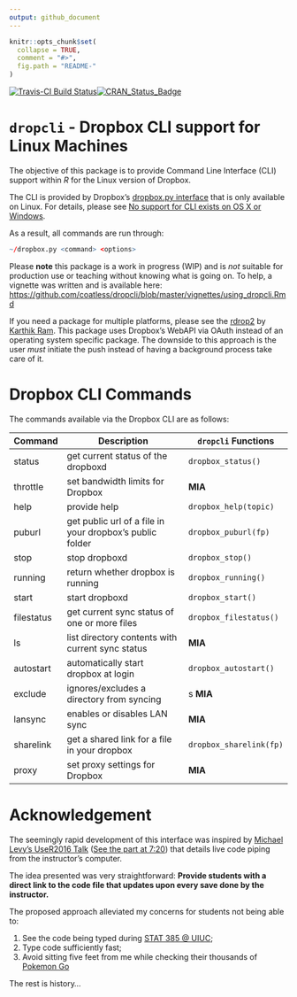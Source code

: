 ```yaml
---
output: github_document
---
```


<!-- README.md is generated from README.Rmd. Please edit that file -->

```r
knitr::opts_chunk$set(
  collapse = TRUE,
  comment = "#>",
  fig.path = "README-"
)
```

[![Travis-CI Build Status](https://travis-ci.org/coatless/dropcli.svg?branch=master)](https://travis-ci.org/coatless/dropcli)[![CRAN_Status_Badge](http://www.r-pkg.org/badges/version/dropcli)](https://cran.r-project.org/package=dropcli)

# `dropcli` - Dropbox CLI support for Linux Machines

The objective of this package is to provide Command Line Interface (CLI) support
within *R* for the Linux version of Dropbox. 

The CLI is provided by Dropbox's [dropbox.py interface](https://www.dropbox.com/en/help/9192) that is only available on Linux. For details, please see [No support for CLI exists on OS X or Windows](http://superuser.com/questions/678925/using-dropbox-from-the-command-line-on-osx).

As a result, all commands are run through:

```r
~/dropbox.py <command> <options>
```

Please **note** this package is a work in progress (WIP) and is *not* suitable
for production use or teaching without knowing what is going on. To help,
a vignette was written and is available here: <https://github.com/coatless/dropcli/blob/master/vignettes/using_dropcli.Rmd>

If you need a package for multiple platforms, please see the [rdrop2](https://github.com/karthik/rdrop2) by [Karthik Ram](https://github.com/karthik/). This package uses Dropbox's WebAPI via OAuth
instead of an operating system specific package. The downside to this approach
is the user *must* initiate the push instead of having a background process take care
of it.

# Dropbox CLI Commands

The commands available via the Dropbox CLI are as follows: 

| Command    | Description                                                  | `dropcli` Functions    |
|------------|--------------------------------------------------------------|------------------------|
| status     |  get current status of the dropboxd                          | `dropbox_status()`     |
| throttle   |  set bandwidth limits for Dropbox                            |       **MIA**          | 
| help       |  provide help                                                |`dropbox_help(topic)`   |
| puburl     |  get public url of a file in your dropbox's public folder    |`dropbox_puburl(fp)`    |
| stop       |  stop dropboxd                                               |`dropbox_stop()`        |
| running    |  return whether dropbox is running                           |`dropbox_running()`     | 
| start      |  start dropboxd                                              |`dropbox_start()`       |
| filestatus |  get current sync status of one or more files                |`dropbox_filestatus()`  |
| ls         |  list directory contents with current sync status            |      **MIA**           |
| autostart  |  automatically start dropbox at login                        |`dropbox_autostart()`   |
| exclude    |  ignores/excludes a directory from syncing                   | s     **MIA**           |
| lansync    |  enables or disables LAN sync                                |      **MIA**           |
| sharelink  |  get a shared link for a file in your dropbox                | `dropbox_sharelink(fp)`|
| proxy      |  set proxy settings for Dropbox                              |      **MIA**           |


# Acknowledgement

The seemingly rapid development of this interface was inspired by [Michael Levy's UseR2016 Talk](http://michaellevy.name/blog/useR-talk-on-teaching-R/) ([See the part at 7:20](https://channel9.msdn.com/Events/useR-international-R-User-conference/useR2016/Teaching-R-to-200-people-in-a-week#time=07m20s)) that details live code piping from the instructor's computer.

The idea presented was very straightforward: **Provide students with a 
direct link to the code file that updates upon every save done by the instructor.** 

The proposed approach alleviated my concerns for students not being able to:

1. See the code being typed during [STAT 385 @ UIUC](http://stat385.thecoatlessprofessor.com/);
2. Type code sufficiently fast;
3. Avoid sitting five feet from me while checking their thousands of [Pokemon Go](http://www.pokemon.com/us/pokemon-video-games/pokemon-go/)


The rest is history... 
